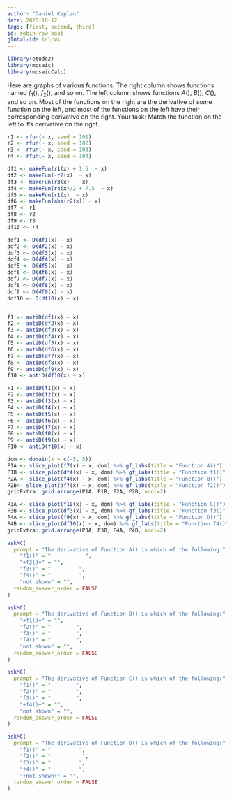 ```yaml
---
author: "Daniel Kaplan"
date: 2020-10-12 
tags: [first, second, third]
id: robin-row-boat
global-id: iclcws
---
```


```r
library(etude2)
library(mosaic)
library(mosaicCalc)
```

Here are graphs of various functions. The right column shows functions named $f_1()$, $f_2()$, and so on. The left column shows functions $A()$, $B()$, $C()$, and so on. Most of the functions on the right are the derivative of some function on the left, and most of the functions on the left have their corresponding derivative on the right. Your task: Match the function on the left to it's derivative on the right.


```r
r1 <- rfun(~ x, seed = 101)
r2 <- rfun(~ x, seed = 102)
r3 <- rfun(~ x, seed = 103)
r4 <- rfun(~ x, seed = 104)

df1 <- makeFun(r1(x) + 1.5  ~ x)
df2 <- makeFun(-r2(x)  ~ x)
df3 <- makeFun(r3(x)  ~ x)
df4 <- makeFun(r4(x)/2 + 7.5  ~ x)
df5 <- makeFun(r1(x)  ~ x)
df6 <- makeFun(abs(r2(x)) ~ x)
df7 <- r1
df8 <- r2
df9 <- r3
df10 <- r4

ddf1 <- D(df1(x) ~ x)
ddf2 <- D(df2(x) ~ x)
ddf3 <- D(df3(x) ~ x)
ddf4 <- D(df4(x) ~ x)
ddf5 <- D(df5(x) ~ x)
ddf6 <- D(df6(x) ~ x)
ddf7 <- D(df7(x) ~ x)
ddf8 <- D(df8(x) ~ x)
ddf9 <- D(df9(x) ~ x)
ddf10 <- D(df10(x) ~ x)


f1 <- antiD(df1(x) ~ x)
f2 <- antiD(df2(x) ~ x)
f3 <- antiD(df3(x) ~ x)
f4 <- antiD(df4(x) ~ x)
f5 <- antiD(df5(x) ~ x)
f6 <- antiD(df6(x) ~ x)
f7 <- antiD(df7(x) ~ x)
f8 <- antiD(df8(x) ~ x)
f9 <- antiD(df9(x) ~ x)
f10 <- antiD(df10(x) ~ x)

F1 <- antiD(f1(x) ~ x)
F2 <- antiD(f2(x) ~ x)
F3 <- antiD(f3(x) ~ x)
F4 <- antiD(f4(x) ~ x)
F5 <- antiD(f5(x) ~ x)
F6 <- antiD(f6(x) ~ x)
F7 <- antiD(f7(x) ~ x)
F8 <- antiD(f8(x) ~ x)
F9 <- antiD(f9(x) ~ x)
F10 <- antiD(f10(x) ~ x)
```


```r
dom <- domain(x = c(-5, 5))
P1A <- slice_plot(f7(x) ~ x, dom) %>% gf_labs(title = "Function A()")
P1B <- slice_plot(df4(x) ~ x, dom) %>% gf_labs(title = "Function f1()")
P2A <- slice_plot(f4(x) ~ x, dom) %>% gf_labs(title = "Function B()")
P2B<- slice_plot(df7(x) ~ x, dom) %>% gf_labs(title = "Function f2()")
gridExtra::grid.arrange(P1A, P1B, P2A, P2B, ncol=2)
```
```r
P3A <- slice_plot(f10(x) ~ x, dom) %>% gf_labs(title = "Function C()")
P3B <- slice_plot(df3(x) ~ x, dom) %>% gf_labs(title = "Function f3()")
P4A <- slice_plot(f9(x) ~ x, dom) %>% gf_labs(title = "Function D()")
P4B <- slice_plot(df10(x) ~ x, dom) %>% gf_labs(title = "Function f4()")
gridExtra::grid.arrange(P3A, P3B, P4A, P4B, ncol=2)
```

```r
askMC(
  prompt = "The derivative of Function A() is which of the following:",
    "f1()" = "           ",
    "+f2()+" = "",
    "f3()" = "         ",
    "f4()" = "         ",
    "not shown" = "",
  random_answer_order = FALSE
)
```


```r
askMC(
  prompt = "The derivative of Function B() is which of the following:",
    "+f1()+" = "",
    "f2()" = "        ",
    "f3()" = "        ",
    "f4()" = "        ",
    "not shown" = "",
  random_answer_order = FALSE
)
```

```r
askMC(
  prompt = "The derivative of Function C() is which of the following:",
    "f1()" = "        ",
    "f2()" = "        ",
    "f3()" = "        ",
    "+f4()+" = "",
    "not shown" = "",
  random_answer_order = FALSE
)
```

```r
askMC(
  prompt = "The derivative of Function D() is which of the following:",
    "f1()" = "         ",
    "f2()" = "          ",
    "f3()" = "         ",
    "f4()" = "         ",
    "+not shown+" = "",
  random_answer_order = FALSE
)
```




